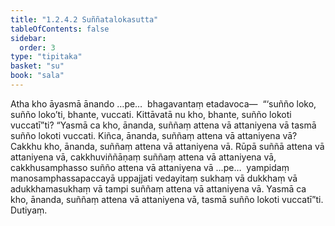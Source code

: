 ```yaml
---
title: "1.2.4.2 Suññatalokasutta"
tableOfContents: false
sidebar:
  order: 3
type: "tipitaka"
basket: "su"
book: "sala"
---
```



<DynamicBreadcrumb />

<Division number="85" book="sala" bookNo="13" page="280">

<Paragraph number="357" book="sala">
Atha kho āyasmā ānando …pe…  bhagavantaṃ etadavoca—  “‘suñño loko, suñño loko’ti, bhante, vuccati. Kittāvatā nu kho, bhante, suñño lokoti vuccatī”ti? “Yasmā ca kho, ānanda, suññaṃ attena vā attaniyena vā tasmā suñño lokoti vuccati. Kiñca, ānanda, suññaṃ attena vā attaniyena vā? Cakkhu kho, ānanda, suññaṃ attena vā attaniyena vā. Rūpā suññā attena vā attaniyena vā, cakkhuviññāṇaṃ suññaṃ attena vā attaniyena vā, cakkhusamphasso suñño attena vā attaniyena vā …pe…  yampidaṃ manosamphassapaccayā uppajjati vedayitaṃ sukhaṃ vā dukkhaṃ vā adukkhamasukhaṃ vā tampi suññaṃ attena vā attaniyena vā. Yasmā ca kho, ānanda, suññaṃ attena vā attaniyena vā, tasmā suñño lokoti vuccatī”ti.

</Paragraph>
</Division>

<Paragraph number="358" type="center" book="sala">
Dutiyaṃ.
</Paragraph>
